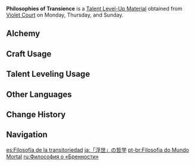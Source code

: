 {{Item Infobox
|id           = 104322
|image        = Item Philosophies of Transience.png
|type         = Talent Level-Up Materials
|group2        = Talent Books
|invCategory  = Character Development Items
|group        = Transience Books
|rarity       = 4
|description  = Transience is the dream of the nation of thunder.<br />The fleeting nature of this mortal world is the essence of beauty, for are our lives in this world not akin to the levin flash? Yet the might of the divine comes suddenly, and before the roar of eternity, who can stand?
|day1         = Monday
|day2         = Thursday
|day3         = Sunday
|source1      = Violet Court
|source2      = [[Crafting]]
}}
'''Philosophies of Transience''' is a [[Talent Level-Up Material]] obtained from [[Violet Court]] on Monday, Thursday, and Sunday.

==Alchemy==
{{Recipe
|type = Crafting
|Guide to Transience = 3
|Mora = 550
|sort = Guide to Transience,Mora
}}

==Craft Usage==
{{Craft Usage}}

==Talent Leveling Usage==
{{Talent Leveling Usage}}

==Other Languages==
{{Other Languages
|en      = Philosophies of Transience
|zhs     = 「浮世」的哲学
|zhs_rm  = "Fúshì" de Zhéxué
|zht     = 「浮世」的哲學
|zht_rm  = "Fúshì" de Zhéxué
|zh_tl   = Philosophies of the "Fleeting World"
|ja      = 「浮世」の哲学
|ja_rm   = "Ukiyo" no Tetsugaku
|ja_tl   = Philosophies of the "Fleeting Life"
|ko      = 「부세」의 철학
|ko_rm   = "Buse"-ui Cheolhak
|ko_tl   = Philosophy of "Transitory World"
|es      = Filosofía de la transitoriedad
|es_tl   = 
|fr      = Philosophie de l'éphémère
|fr_tl   = Philosophy of the Ephemeral
|ru      = Философия о «Бренности»
|ru_tl   = 
|th      = Philosophies of Transience
|vi      = Triết Học Của "Phù Thế"
|vi_tl   = 
|de      = Philosophie der „Vergänglichkeit“
|de_tl   = Philosophy of "Transience"
|id      = Philosophies of Transience
|pt      = Filosofia do Mundo Mortal
|pt_tl   = Philosophy of the Mortal World
}}

==Change History==
{{Change History|2.0}}

==Navigation==
{{Development Item Navbox|type=Character Talent Materials}}

[[es:Filosofía de la transitoriedad]]
[[ja:「浮世」の哲学]]
[[pt-br:Filosofia do Mundo Mortal]]
[[ru:Философия о «Бренности»]]